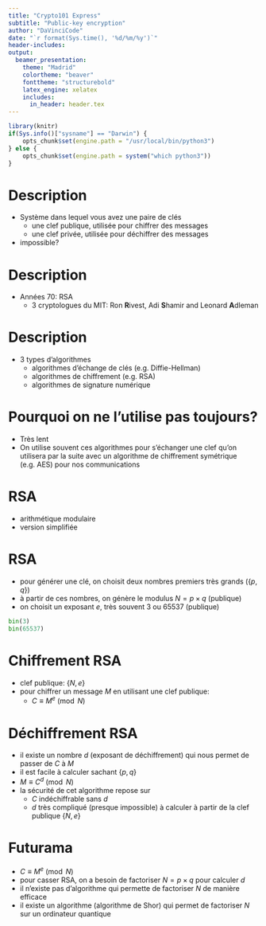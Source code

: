 ```yaml
---
title: "Crypto101 Express"
subtitle: "Public-key encryption"
author: "DaVinciCode"
date: "`r format(Sys.time(), '%d/%m/%y')`"
header-includes:
output:
  beamer_presentation:
    theme: "Madrid"
    colortheme: "beaver"
    fonttheme: "structurebold"
    latex_engine: xelatex
    includes:
      in_header: header.tex
---
```


```r
library(knitr)
if(Sys.info()["sysname"] == "Darwin") {
	opts_chunk$set(engine.path = "/usr/local/bin/python3")
} else {
	opts_chunk$set(engine.path = system("which python3"))
}
```

# Description

- Système dans lequel vous avez une paire de clés
  - une clef publique, utilisée pour chiffrer des messages
  - une clef privée, utilisée pour déchiffrer des messages
- impossible?

# Description

- Années 70: RSA
  - 3 cryptologues du MIT: Ron **R**ivest, Adi **S**hamir and Leonard **A**dleman

# Description

- 3 types d'algorithmes
  - algorithmes d'échange de clés (e.g. Diffie-Hellman)
  - algorithmes de chiffrement (e.g. RSA)
  - algorithmes de signature numérique

# Pourquoi on ne l'utilise pas toujours?

- Très lent
- On utilise souvent ces algorithmes pour s'échanger une clef qu'on utilisera par la suite avec un algorithme de chiffrement symétrique (e.g. AES) pour nos communications

# RSA

- arithmétique modulaire
- version simplifiée

# RSA

- pour générer une clé, on choisit deux nombres premiers très grands ($\{p, q\}$)
- à partir de ces nombres, on génère le modulus $N = p \times q$ (publique)
- on choisit un exposant $e$, très souvent 3 ou 65537 (publique)
```python
bin(3)
bin(65537)
```

# Chiffrement RSA

- clef publique: $\{N, e\}$
- pour chiffrer un message $M$ en utilisant une clef publique:
  - $C \equiv M^{e} \pmod N$

# Déchiffrement RSA

- il existe un nombre $d$ (exposant de déchiffrement) qui nous permet de passer de $C$ à $M$
- il est facile à calculer sachant $\{p, q\}$
- $M \equiv C^{d} \pmod N$
- la sécurité de cet algorithme repose sur
  - $C$ indéchiffrable sans $d$
  - $d$ très compliqué (presque impossible) à calculer à partir de la clef publique $\{N, e\}$

# Futurama

- $C \equiv M^{e} \pmod N$
- pour casser RSA, on a besoin de factoriser $N = p \times q$ pour calculer $d$
- il n'existe pas d'algorithme qui permette de factoriser $N$ de manière efficace
- il existe un algorithme (algorithme de Shor) qui permet de factoriser $N$ sur un ordinateur quantique
